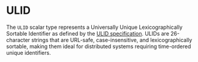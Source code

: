 # ULID

The `ULID` scalar type represents a Universally Unique Lexicographically Sortable Identifier as
defined by the [ULID specification](https://github.com/ulid/spec). ULIDs are 26-character strings
that are URL-safe, case-insensitive, and lexicographically sortable, making them ideal for
distributed systems requiring time-ordered unique identifiers.
